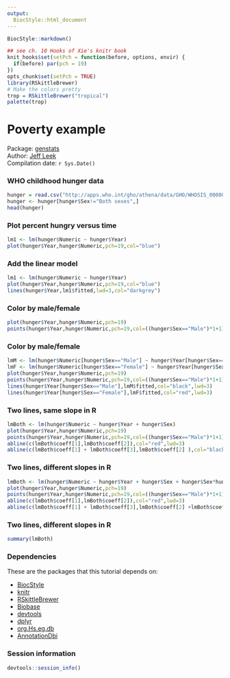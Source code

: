 ```yaml
---
output:
  BiocStyle::html_document
---
```



<!-- These options are set up specifically for Bioconductor flavored Markdown --> 


<!-- rmarkdown v1 -->

<!--
%\VignetteIndexEntry{R Markdown Lecture}
%\VignettePackage{BiocStyle}
%\VignetteEngine{knitr::knitr}
-->

```r
BiocStyle::markdown()
```

```r
## see ch. 10 Hooks of Xie's knitr book
knit_hooks$set(setPch = function(before, options, envir) {
  if(before) par(pch = 19)
})
opts_chunk$set(setPch = TRUE)
library(RSkittleBrewer)
# Make the colors pretty
trop = RSkittleBrewer("tropical")
palette(trop)
```


# Poverty example

Package: [genstats](https://github.com/jtleek/genstats)<br />
Author: [Jeff Leek](www.jtleek.com) <br />
Compilation date: `r Sys.Date()`

### WHO childhood hunger data


```r
hunger = read.csv("http://apps.who.int/gho/athena/data/GHO/WHOSIS_000008.csv?profile=text&filter=COUNTRY:*;SEX:*")
hunger <- hunger[hunger$Sex!="Both sexes",]
head(hunger)
```

### Plot percent hungry versus time

```r
lm1 <- lm(hunger$Numeric ~ hunger$Year)
plot(hunger$Year,hunger$Numeric,pch=19,col="blue")
```


### Add the linear model

```r
lm1 <- lm(hunger$Numeric ~ hunger$Year)
plot(hunger$Year,hunger$Numeric,pch=19,col="blue")
lines(hunger$Year,lm1$fitted,lwd=3,col="darkgrey")
```


### Color by male/female

```r
plot(hunger$Year,hunger$Numeric,pch=19)
points(hunger$Year,hunger$Numeric,pch=19,col=((hunger$Sex=="Male")*1+1))
```

### Color by male/female

```r
lmM <- lm(hunger$Numeric[hunger$Sex=="Male"] ~ hunger$Year[hunger$Sex=="Male"])
lmF <- lm(hunger$Numeric[hunger$Sex=="Female"] ~ hunger$Year[hunger$Sex=="Female"])
plot(hunger$Year,hunger$Numeric,pch=19)
points(hunger$Year,hunger$Numeric,pch=19,col=((hunger$Sex=="Male")*1+1))
lines(hunger$Year[hunger$Sex=="Male"],lmM$fitted,col="black",lwd=3)
lines(hunger$Year[hunger$Sex=="Female"],lmF$fitted,col="red",lwd=3)
```

### Two lines, same slope in R


```r
lmBoth <- lm(hunger$Numeric ~ hunger$Year + hunger$Sex)
plot(hunger$Year,hunger$Numeric,pch=19)
points(hunger$Year,hunger$Numeric,pch=19,col=((hunger$Sex=="Male")*1+1))
abline(c(lmBoth$coeff[1],lmBoth$coeff[2]),col="red",lwd=3)
abline(c(lmBoth$coeff[1] + lmBoth$coeff[3],lmBoth$coeff[2] ),col="black",lwd=3)
```


### Two lines, different slopes in R


```r
lmBoth <- lm(hunger$Numeric ~ hunger$Year + hunger$Sex + hunger$Sex*hunger$Year)
plot(hunger$Year,hunger$Numeric,pch=19)
points(hunger$Year,hunger$Numeric,pch=19,col=((hunger$Sex=="Male")*1+1))
abline(c(lmBoth$coeff[1],lmBoth$coeff[2]),col="red",lwd=3)
abline(c(lmBoth$coeff[1] + lmBoth$coeff[3],lmBoth$coeff[2] +lmBoth$coeff[4]),col="black",lwd=3)
```


### Two lines, different slopes in R


```r
summary(lmBoth)
```


### Dependencies

These are the packages that this tutorial depends on:

* [BiocStyle](http://www.bioconductor.org/packages/release/bioc/html/BiocStyle.html)
* [knitr](https://cran.r-project.org/package=knitr)
* [RSkittleBrewer](https://github.com/alyssafrazee/RSkittleBrewer)
* [Biobase](http://bioconductor.org/packages/release/bioc/html/Biobase.html)
* [devtools](https://cran.r-project.org/package=devtools)
* [dplyr](https://cran.r-project.org/package=dplyr)
* [org.Hs.eg.db](http://bioconductor.org/packages/release/data/annotation/html/org.Hs.eg.db.html)
* [AnnotationDbi](http://bioconductor.org/packages/release/bioc/html/AnnotationDbi.html)


### Session information

```r
devtools::session_info()
```


